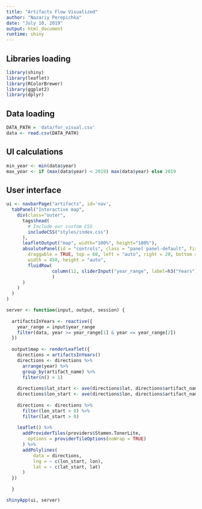 ```yaml
---
title: "Artifacts Flow Visualized"
author: "Nazariy Perepichka"
date: "July 10, 2019"
output: html_document
runtime: shiny
---
```

## Libraries loading
```r
library(shiny)
library(leaflet)
library(RColorBrewer)
library(ggplot2)
library(dplyr)
```


## Data loading
```r
DATA_PATH = 'data/for_visual.csv'
data <- read.csv(DATA_PATH)
```

## UI calculations
```r
min_year <- min(data$year) 
max_year <- if (max(data$year) < 2019) max(data$year) else 2019
```

## User interface
```r
ui <- navbarPage("artifacts", id='nav',
  tabPanel("Interactive map",
    div(class="outer",
      tags$head(
        # Include our custom CSS
        includeCSS("styles/index.css")
      ),
      leafletOutput("map", width="100%", height="100%"),
      absolutePanel(id = "controls", class = "panel panel-default", fixed = TRUE,
        draggable = TRUE, top = 60, left = "auto", right = 20, bottom = "auto",
        width = 450, height = "auto",
        fluidRow(
                 column(12, sliderInput("year_range", label=h3("Years"), min=min_year, max=max_year,  c(min_year, max_year)))
                 )
      )
    )
  )
)
```

```r
server <- function(input, output, session) {
  
  artifactsInYears <- reactive({
    year_range = input$year_range
    filter(data, year >= year_range[1] & year <= year_range[2])
  })
  
  output$map <- renderLeaflet({
    directions = artifactsInYears()
    directions <- directions %>%
      arrange(year) %>%
      group_by(artifact_name) %>%
      filter(n() > 1)
      
    directions$lat_start <- ave(directions$lat, directions$artifact_name, FUN=function(x) c(0, x))
    directions$lon_start <- ave(directions$lon, directions$artifact_name, FUN=function(x) c(0, x))
    
    directions <- directions %>%
      filter(lon_start > 0) %>%
      filter(lat_start > 0)
    
    leaflet() %>%
      addProviderTiles(providers$Stamen.TonerLite,
        options = providerTileOptions(noWrap = TRUE)
      ) %>%
      addPolylines(
          data = directions,
          lng = ~ c(lon_start, lon),
          lat = ~ c(lat_start, lat)
      )
  })
  
  }
```

```r
shinyApp(ui, server)
```
